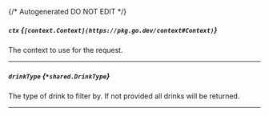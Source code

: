 {/* Autogenerated DO NOT EDIT  */}

##### `ctx` *{`[context.Context](https://pkg.go.dev/context#Context)`}*
The context to use for the request.

---
##### `drinkType` *{`*shared.DrinkType`}*
The type of drink to filter by. If not provided all drinks will be returned.
<Collapsible>
    <DrinkType/>
</Collapsible>

---

